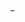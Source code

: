 &nbsp;<br/>{{{1}}}_<br/>&nbsp;<noinclude>
{{documentation}}
<!-- Add categories and interwikis to the /doc subpage, not here! -->
</noinclude>
